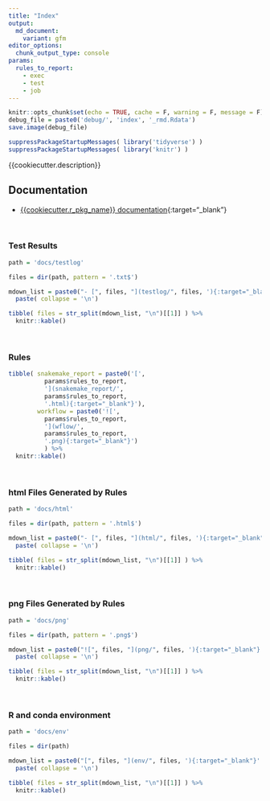 ```yaml
---
title: "Index"
output: 
  md_document:
    variant: gfm
editor_options:
  chunk_output_type: console
params:
  rules_to_report:
    - exec
    - test
    - job
---
```

<!-- 
The content rendered from this file is used for the jekyll github page.
-->

```r
knitr::opts_chunk$set(echo = TRUE, cache = F, warning = F, message = F)
debug_file = paste0('debug/', 'index', '_rmd.Rdata')
save.image(debug_file)
```


```r
suppressPackageStartupMessages( library('tidyverse') )
suppressPackageStartupMessages( library('knitr') )
```
{{cookiecutter.description}}

## Documentation

- [{{cookiecutter.r_pkg_name}} documentation](https://erblast.github.io/{{cookiecutter.project_name}}//{{cookiecutter.r_pkg_name}}/index.html){:target="_blank"}

<br> 

### Test Results

```r

path = 'docs/testlog'

files = dir(path, pattern = '.txt$')

mdown_list = paste0("- [", files, "](testlog/", files, '){:target="_blank"}' ) %>%
  paste( collapse = '\n')

tibble( files = str_split(mdown_list, "\n")[[1]] ) %>%
  knitr::kable()
```

<br> 

### Rules

```r
tibble( snakemake_report = paste0('[',
          params$rules_to_report,
          '](snakemake_report/',
          params$rules_to_report,
          '.html){:target="_blank"}'),
        workflow = paste0('![',
          params$rules_to_report,
          '](wflow/',
          params$rules_to_report,
          '.png){:target="_blank"}')
          ) %>%
  knitr::kable()
```

<br> 


### html Files Generated by Rules

```r

path = 'docs/html'

files = dir(path, pattern = '.html$')

mdown_list = paste0("- [", files, "](html/", files, '){:target="_blank"}' ) %>%
  paste( collapse = '\n')

tibble( files = str_split(mdown_list, "\n")[[1]] ) %>%
  knitr::kable()
```

<br> 

### png Files Generated by Rules

```r

path = 'docs/png'

files = dir(path, pattern = '.png$')

mdown_list = paste0("![", files, "](png/", files, '){:target="_blank"}' ) %>%
  paste( collapse = '\n')

tibble( files = str_split(mdown_list, "\n")[[1]] ) %>%
  knitr::kable()
```

<br> 


### R and conda environment

```r

path = 'docs/env'

files = dir(path)

mdown_list = paste0("[", files, "](env/", files, '){:target="_blank"}' ) %>%
  paste( collapse = '\n')

tibble( files = str_split(mdown_list, "\n")[[1]] ) %>%
  knitr::kable()
```

<br> 
